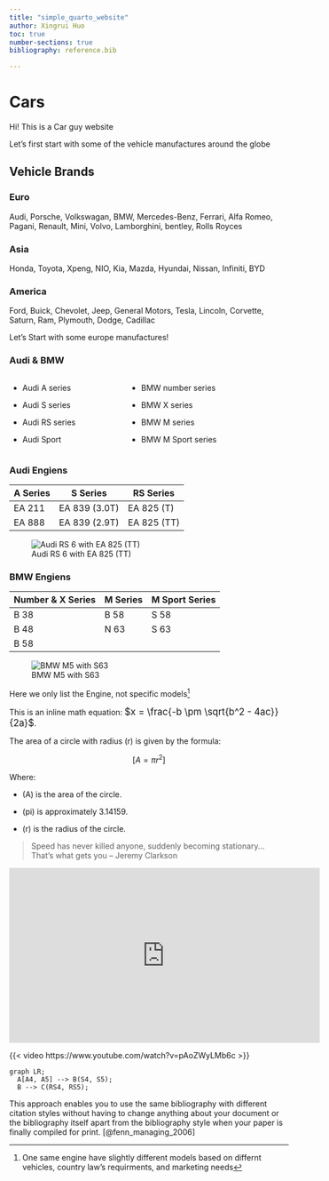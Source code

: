 ```yaml
---
title: "simple_quarto_website"
author: Xingrui Huo
toc: true
number-sections: true
bibliography: reference.bib

---
```

# Cars

 Hi! This is a Car guy website

Let's first start with some of the vehicle manufactures around the globe

##  Vehicle Brands

### Euro
Audi, Porsche, Volkswagan, BMW, Mercedes-Benz, Ferrari, Alfa Romeo, Pagani, Renault, Mini, Volvo, Lamborghini, bentley, Rolls Royces

### Asia
Honda, Toyota, Xpeng, NIO, Kia, Mazda, Hyundai, Nissan, Infiniti, BYD

### America
Ford, Buick, Chevolet, Jeep, General Motors, Tesla, Lincoln, Corvette, Saturn, Ram, Plymouth, Dodge, Cadillac


Let's Start with some europe manufactures!


### Audi & BMW



:::: {.columns}

::: {.column width="40%"}
- Audi A series

- Audi S series

- Audi RS series

- Audi Sport
:::

::: {.column width="60%"}
- BMW number series

- BMW X series

- BMW M series

- BMW M Sport series
:::

::::


### Audi Engiens

| A Series | S Series | RS Series |
|----------|----------|----------|
| EA 211 | EA 839 (3.0T) | EA 825 (T) |
| EA 888 | EA 839 (2.9T) | EA 825 (TT) |

![Audi RS 6 with EA 825 (TT)](images/Audi%20RS%206.jpeg)

### BMW Engiens

| Number & X Series | M Series | M Sport Series |
|----------|----------|----------|
| B 38 | B 58 | S 58 |
| B 48 | N 63 | S 63 |
| B 58 |      |      | 

![BMW M5 with S63](images/BMW%20M5.jpeg)

Here we only list the Engine, not specific models[^1]

[^1]: One same engine have slightly different models based on differnt vehicles, country law's requirments, and marketing needs




This is an inline math equation: <span style="font-size: 120%;">
$x = \frac{-b \pm \sqrt{b^2 - 4ac}}{2a}$</span>.


The area of a circle with radius \(r\) is given by the formula:

$$
[A = \pi r^2]
$$

Where:

- \(A\) is the area of the circle.
  
- (pi) is approximately 3.14159.
  
- \(r\) is the radius of the circle.

> Speed has never killed anyone, suddenly becoming stationary… That's what gets you -- Jeremy Clarkson


<iframe width="560" height="315" src="https://www.youtube.com/watch?v=pAoZWyLMb6c" frameborder="0" allowfullscreen></iframe>

{{< video https://www.youtube.com/watch?v=pAoZWyLMb6c >}}


```mermaid
graph LR;
  A[A4, A5] --> B(S4, S5);
  B --> C(RS4, RS5);

```





This approach enables you to use the same bibliography with different citation
styles without having to change anything about your document or the bibliography itself apart from the bibliography style when your paper is finally compiled
for print.
[@fenn_managing_2006]


